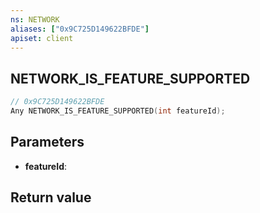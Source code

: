 ```yaml
---
ns: NETWORK
aliases: ["0x9C725D149622BFDE"]
apiset: client
---
```

## NETWORK_IS_FEATURE_SUPPORTED

```c
// 0x9C725D149622BFDE
Any NETWORK_IS_FEATURE_SUPPORTED(int featureId);
```


## Parameters
* **featureId**:

## Return value